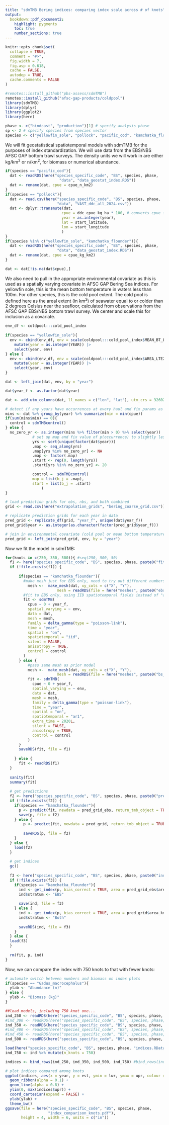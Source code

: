 ```yaml
---
title: "sdmTMB Bering indices: comparing index scale across # of knots"
output:
  bookdown::pdf_document2:
    highlight: pygments
    toc: true
    number_sections: true
---
```


```r
knitr::opts_chunk$set(
  collapse = TRUE,
  comment = "#>",
  fig.width = 7,
  fig.asp = 0.618,
  cache = FALSE,
  autodep = TRUE,
  cache.comments = FALSE
)
```

```r
#remotes::install_github("pbs-assess/sdmTMB")
remotes::install_github("afsc-gap-products/coldpool")
library(sdmTMB)
library(dplyr)
library(ggplot2)
library(here)

phase <- c("hindcast", "production")[1] # specify analysis phase
sp <- 2 # specify species from species vector
species <- c("yellowfin_sole", "pollock", "pacific_cod", "kamchatka_flounder")[sp]
```

We will fit geostatistical spatiotemporal models with sdmTMB for the purposes of index standardization. We will use data from the EBS/NBS AFSC GAP bottom trawl surveys. The density units we will work in are either kg/km^2^ or n/km^2^, for biomass or numerical abundance. 

```r
if(species == "pacific_cod"){
  dat <- readRDS(here("species_specific_code", "BS", species, phase, 
                        "data", "data_geostat_index.RDS"))
  dat <- rename(dat, cpue = cpue_n_km2)
}
if(species == "pollock"){
  dat <- read.csv(here("species_specific_code", "BS", species, phase,
                       "data", "VAST_ddc_all_2024.csv"))  
  dat <- dplyr::transmute(dat,
                         cpue = ddc_cpue_kg_ha * 100, # converts cpue from kg/ha to kg/km^2
                         year = as.integer(year),
                         lat = start_latitude,
                         lon = start_longitude
                         )
}
if(species %in% c("yellowfin_sole", "kamchatka_flounder")){
  dat <- readRDS(here("species_specific_code", "BS", species, phase, 
                       "data", "data_geostat_index.RDS"))  
  dat <- rename(dat, cpue = cpue_kg_km2)
}

dat <- dat[!is.na(dat$cpue),]
```

We also need to pull in the appropriate environmental covariate as this is used as a spatially varying covariate in AFSC GAP Bering Sea indices. For yellowfin sole, this is the mean bottom temperature in waters less than 100m. For other species, this is the cold pool extent. The cold pool is defined here as the areal extent (in km^2^) of seawater equal to or colder than 2 degrees Celsius near the seafloor, calculated from observations from the AFSC GAP EBS/NBS bottom trawl survey. We center and scale this for inclusion as a covariate.

```r

env_df <- coldpool:::cold_pool_index
  
if(species == "yellowfin_sole"){
  env <- cbind(env_df, env = scale(coldpool:::cold_pool_index$MEAN_BT_LT100M)) |>
    mutate(year = as.integer(YEAR)) |>
    select(year, env)
} else {
  env <- cbind(env_df, env = scale(coldpool:::cold_pool_index$AREA_LTE2_KM2)) |>
    mutate(year = as.integer(YEAR)) |>
    select(year, env)
}

dat <- left_join(dat, env, by = "year") 

dat$year_f <- as.factor(dat$year)

dat <- add_utm_columns(dat, ll_names = c("lon", "lat"), utm_crs = 32602, units = "km")

# detect if any years have occurrences at every haul and fix params as needed
mins <- dat %>% group_by(year) %>% summarize(min = min(cpue))
if(sum(mins$min) == 0){
  control = sdmTMBcontrol()
} else {
  no_zero_yr <- as.integer(mins %>% filter(min > 0) %>% select(year))
			# set up map and fix value of p(occurrence) to slightly less than 1:
			yrs <- sort(unique(factor(dat$year)))
			.map <- seq_along(yrs)
			.map[yrs %in% no_zero_yr] <- NA
			.map <- factor(.map)
			.start <- rep(0, length(yrs))
			.start[yrs %in% no_zero_yr] <- 20

			control =  sdmTMBcontrol(
            map = list(b_j = .map),
            start = list(b_j = .start)
			    )
}

# load prediction grids for ebs, nbs, and both combined
grid <- read.csv(here("extrapolation_grids", "bering_coarse_grid.csv"))

# replicate prediction grids for each year in data
pred_grid <- replicate_df(grid, "year_f", unique(dat$year_f))
pred_grid$year <- as.integer(as.character(factor(pred_grid$year_f)))

# join in environmental covariate (cold pool or mean bottom temperature)
pred_grid <- left_join(pred_grid, env, by = "year")
```
Now we fit the model in sdmTMB:

```r
for(knots in c(250, 350, 500)){ #seq(250, 500, 50)
  f1 <- here("species_specific_code", "BS", species, phase, paste0("fit_", knots, "_knots.RDS"))
  if (!file.exists(f1)) {
    
      if(species == "kamchatka_flounder"){
        #make mesh just for EBS only, need to try out different numbers of knots
          mesh <-  make_mesh(dat, xy_cols = c("X", "Y"), 
                       mesh = readRDS(file = here("meshes", paste0("ebs_vast_mesh_", knots, "_knots.RDS"))))
        #fit to EBS only, using IID spatiotemporal fields instead of "ar1"
        fit <- sdmTMB( 
          cpue ~ 0 + year_f,
          spatial_varying = ~ env,
          data = dat, 
          mesh = mesh,
          family = delta_gamma(type = "poisson-link"), 
          time = "year", 
          spatial = "on",
          spatiotemporal = "iid",
          silent = FALSE,
          anisotropy = TRUE,
          control = control
        )
      } else {
          #pass same mesh as prior model
          mesh <-  make_mesh(dat, xy_cols = c("X", "Y"), 
                       mesh = readRDS(file = here("meshes", paste0("bs_vast_mesh_", knots, "_knots.RDS"))))
          fit <- sdmTMB( 
            cpue ~ 0 + year_f,
            spatial_varying = ~ env,
            data = dat, 
            mesh = mesh,
            family = delta_gamma(type = "poisson-link"), 
            time = "year", 
            spatial = "on",
            spatiotemporal = "ar1",
            extra_time = 2020L, 
            silent = FALSE,
            anisotropy = TRUE,
            control = control
          )
      }
      saveRDS(fit, file = f1)
      
    } else {
      fit <- readRDS(f1)
  }
  
  sanity(fit)
  summary(fit)
  
  # get predictions
  f2 <- here("species_specific_code", "BS", species, phase, paste0("predictions_", knots, "_knots.RDS"))
  if (!file.exists(f2)) {
    if(species == "kamchatka_flounder"){
      p <- predict(fit, newdata = pred_grid_ebs, return_tmb_object = TRUE)
      save(p, file = f2)
    } else {
        p <- predict(fit, newdata = pred_grid, return_tmb_object = TRUE)
        
        saveRDS(p, file = f2)
    }
  } else {
    load(f2)
  }
  
  # get indices
  gc()
  
  f3 <- here("species_specific_code", "BS", species, phase, paste0("index_", knots, "_knots.RDS"))
  if (!file.exists(f3)) {
    if(species == "kamchatka_flounder"){
      ind <- get_index(p, bias_correct = TRUE, area = pred_grid_ebs$area_km2)
      ind$stratum <- "EBS"
      
      save(ind, file = f3)
    } else {
      ind <- get_index(p, bias_correct = TRUE, area = pred_grid$area_km2)
      ind$stratum <- "Both"
  
      saveRDS(ind, file = f3)
    }
  } else {
  load(f3)
  }
  
  rm(fit, p, ind)
}
```

Now, we can compare the index with 750 knots to that with fewer knots:

```r
# automate switch between numbers and biomass on index plots
if(species == "Gadus_macrocephalus"){
  ylab <- "Abundance (n)"
} else {
  ylab <- "Biomass (kg)"
}

##load models, including 750 knot one...
ind_250 <- readRDS(here("species_specific_code", "BS", species, phase, "index_250_knots.RDS")) %>% mutate(n_knots = 250)
#ind_300 <- readRDS(here("species_specific_code", "BS", species, phase, "index_300_knots.RDS")) %>% mutate(n_knots = 300)
ind_350 <- readRDS(here("species_specific_code", "BS", species, phase, "index_350_knots.RDS")) %>% mutate(n_knots = 350)
#ind_400 <- readRDS(here("species_specific_code", "BS", species, phase, "index_400_knots.RDS")) %>% mutate(n_knots = 400)
#ind_450 <- readRDS(here("species_specific_code", "BS", species, phase, "index_450_knots.RDS")) %>% mutate(n_knots = 450)
ind_500 <- readRDS(here("species_specific_code", "BS", species, phase, "index_500_knots.RDS")) %>% mutate(n_knots = 500)

load(here("species_specific_code", "BS", species, phase, "indices.RData"))
ind_750 <- ind %>% mutate(n_knots = 750)

indices <- bind_rows(ind_250, ind_350, ind_500, ind_750) #bind_rows(ind_250, ind_300, ind_350, ind_400, ind_450, ind_500, ind_750)

# plot indices compared among knots
ggplot(indices, aes(x = year, y = est, ymin = lwr, ymax = upr, colour = n_knots)) + 
  geom_ribbon(alpha = 0.1) +
  geom_line(alpha = 0.8) + 
  ylim(0, max(indices$upr)) +
  coord_cartesian(expand = FALSE) + 
  ylab(ylab) +
  theme_bw()
ggsave(file = here("species_specific_code", "BS", species, phase, 
                   "index_comparison_knots.pdf"), 
       height = 4, width = 6, units = c("in"))
```
